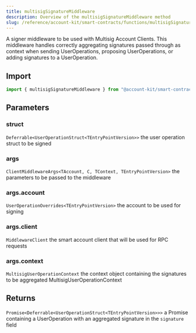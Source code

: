 ```yaml
---
title: multisigSignatureMiddleware
description: Overview of the multisigSignatureMiddleware method
slug: /reference/account-kit/smart-contracts/functions/multisigSignatureMiddleware
---
```



A signer middleware to be used with Multisig Account Clients.
This middleware handles correctly aggregating signatures passed through
as context when sending UserOperations, proposing UserOperations, or adding signatures to a UserOperation.

## Import

```ts
import { multisigSignatureMiddleware } from "@account-kit/smart-contracts";
```

## Parameters

### struct

`Deferrable<UserOperationStruct<TEntryPointVersion>>`
the user operation struct to be signed

### args

`ClientMiddlewareArgs<TAccount, C, TContext, TEntryPointVersion>`
the parameters to be passed to the middleware

### args.account

`UserOperationOverrides<TEntryPointVersion>`
the account to be used for signing

### args.client

`MiddlewareClient`
the smart account client that will be used for RPC requests

### args.context

`MultisigUserOperationContext`
the context object containing the signatures to be aggregated MultisigUserOperationContext

## Returns

`Promise<Deferrable<UserOperationStruct<TEntryPointVersion>>>`
a Promise containing a UserOperation with an aggregated signature in the `signature` field
